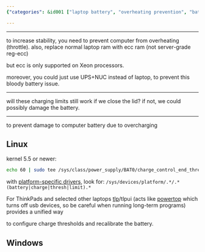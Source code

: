 ```yaml
---
{"categories": &id001 ["laptop battery", "overheating prevention", "battery damage", "charge thresholds", "recalibration", "ThinkPad laptops", "platform-specific instructions"], "category": "Battery Damage Prevention", "date": "2023-08-07 13:41:02", "description": "This article offers guidance on preventing computer overheating and battery damage by configuring charge thresholds and recalibration for laptop batteries. It provides platform-specific instructions, such as using tlp/tlpui tools on ThinkPad laptops and considering alternative solutions like UPS+NUC. The advice applies to both Linux and Windows systems.", "tags": *id001, "title": "aldente windows & linux alternative"}

---
```


------

to increase stability, you need to prevent computer from overheating (throttle). also, replace normal laptop ram with ecc ram (not server-grade reg-ecc)

but ecc is only supported on Xeon processors.

moreover, you could just use UPS+NUC instead of laptop, to prevent this bloody battery issue.

----

will these charging limits still work if we close the lid? if not, we could possibly damage the battery.

----

to prevent damage to computer battery due to overcharging

## Linux

kernel 5.5 or newer:
```bash
echo 60 | sudo tee /sys/class/power_supply/BAT0/charge_control_end_threshold

```

with [platform-specific drivers](https://unix.stackexchange.com/questions/48534/how-to-adjust-charging-thresholds-of-laptop-battery), look for: `/sys/devices/platform/.*/.*(battery|charge|thresh|limit).*`

For ThinkPads and selected other laptops [tlp](https://linrunner.de/tlp)/tlpui (acts like [powertop](https://01.org/powertop/) which turns off usb devices, so be careful when running long-term programs) provides a unified way

to configure charge thresholds and recalibrate the battery.

## Windows

